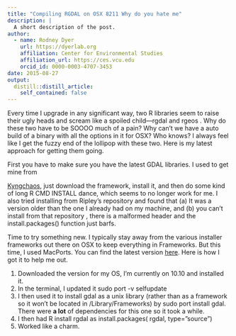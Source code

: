 ```yaml
---
title: "Compiling RGDAL on OSX 8211 Why do you hate me"
description: |
  A short description of the post.
author:
  - name: Rodney Dyer
    url: https://dyerlab.org
    affiliation: Center for Environmental Studies
    affiliation_url: https://ces.vcu.edu
    orcid_id: 0000-0003-4707-3453
date: 2015-08-27
output:
  distill::distill_article:
    self_contained: false
---
```





Every time I upgrade in any significant way, two R libraries seem to raise their ugly heads and scream like a spoiled child—<span class="lang:default decode:true crayon-inline">rgdal</span> and <span class="lang:default decode:true crayon-inline ">rgeos</span> .  Why do these two have to be SOOOO much of a pain?  Why can't we have a auto build of a binary with all the options in it for OSX?  Who knows?  I always feel like I get the fuzzy end of the lollipop with these two.  Here is my latest approach for getting them going.

<!--more-->First you have to make sure you have the latest GDAL libraries.  I used to get mine from 

[Kyngchaos](http://www.kyngchaos.com/software/frameworks), just download the framework, install it, and then do some kind of long <span class="lang:default decode:true crayon-inline ">R CMD INSTALL</span>  dance, which seems to no longer work for me.  I also tried installing from Ripley's repository and found that (a) It was a version older than the one I already had on my machine, and (b) you can't install from that repository , there is a malformed header and the <span class="lang:default decode:true crayon-inline ">install.packages()</span>  function just barfs.

Time to try something new.  I typically stay away from the various installer frameworks out there on OSX to keep everything in Frameworks.  But this time, I used MacPorts.  You can find the latest version [here](http://www.macports.org/).  Here is how I got it to help me out.

  1. Downloaded the version for my OS, I'm currently on 10.10 and installed it.
  2. In the terminal, I updated it <span class="lang:default decode:true crayon-inline">sudo port -v selfupdate</span>
  3. I then used it to install gdal as a unix library (rather than as a framework so it won't be located in /Library/Frameworks) by <span class="lang:default decode:true crayon-inline ">sudo port install gdal</span>.  There were **a lot** of dependencies for this one so it took a while.
  4. I then had R install rgdal as <span class="lang:default decode:true crayon-inline ">install.packages( rgdal, type=&#8221;source&#8221;)</span>
  5. Worked like a charm.
 
 
 
